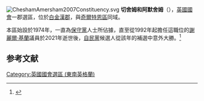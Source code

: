 [[File:CheshamAmersham2007Constituency.svg|right]]
'''切舍姆和阿默舍姆'''（{{lang-en|Chesham and Amersham}}），[[英國|英國]][[英國國會|國會]]一郡選區，位於[[白金漢郡|白金漢郡]]，與[[奇爾特恩區|奇爾特恩區]]同域。

本區始設於1974年，一直為[[保守黨_(英國)|保守黨]]人士所佔據，直至從1992年起擔任這職位的[[謝麗爾·基蘭|謝麗爾·基蘭]]議員於2021年逝世後，[[自由民主黨_(英國)|自民黨]]候選人從該年的補選中意外大勝。<ref>{{Cite web|title=Ed Davey MP @EdwardJDavey Congratulations to @SarahGreenLD who has just sent a shockwave through British politics. If @libdems can beat the Tories here, we can beat them anywhere. The blue wall can be smashed by @libdems|url=https://twitter.com/edwardjdavey/status/1405692214936809472|url-status=live|access-date=2021-06-18|website=Twitter|language=en|archive-date=2021-06-24|archive-url=https://web.archive.org/web/20210624201945/https://twitter.com/edwardjdavey/status/1405692214936809472}}</ref>

==参考文献==
<div class="references-small">
<references></references>
</div>
{{英國國會選區 (東南英格蘭)}}
{{DEFAULTSORT:Chesham and Amersham}}
[[Category:英國國會選區_(東南英格蘭)|Category:英國國會選區 (東南英格蘭)]]